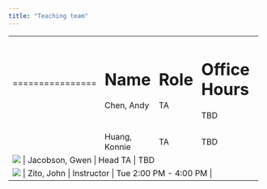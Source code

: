 ```yaml
---
title: "Teaching team"
---
```


+----------------+----------------+------------+------------------------+
|                | Name           | Role       | Office Hours           |
+================+================+============+========================+
|                | Chen, Andy     | TA         | TBD                    |
+----------------+----------------+------------+------------------------+
|                | Huang, Konnie  | TA         | TBD                    |
+----------------+----------------+------------+------------------------+
| ![](ta_headshots/jacobson.jpg){.circular-portrait-mary fig-alt="Headshot of Gwen"} | Jacobson, Gwen | Head TA    | TBD                    |
+----------------+----------------+------------+------------------------+
| ![](ta_headshots/zito.jpg){.circular-portrait-mary fig-alt="Headshot of JZ"}       | Zito, John     | Instructor | Tue 2:00 PM - 4:00 PM |
+----------------+----------------+------------+------------------------+
